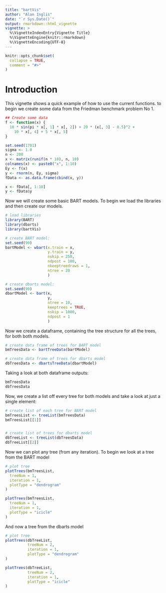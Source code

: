 ```yaml
---
title: "bartVis"
author: "Alan Inglis"
date: "`r Sys.Date()`"
output: rmarkdown::html_vignette
vignette: >
  %\VignetteIndexEntry{Vignette Title}
  %\VignetteEngine{knitr::rmarkdown}
  %\VignetteEncoding{UTF-8}
---
```


```r
knitr::opts_chunk$set(
  collapse = TRUE,
  comment = "#>"
)
```


# Introduction
This vignette shows a quick example of how to use the current functions. to begin we create some data from the Friedman benchmark problem No 1.

```r
## Create some data
f <- function(x) {
  10 * sin(pi * x[, 1] * x[, 2]) + 20 * (x[, 3] - 0.5)^2 +
    10 * x[, 4] + 5 * x[, 5]
}

set.seed(1701)
sigma <- 1.0
n <- 200
x <- matrix(runif(n * 10), n, 10)
colnames(x) <- paste0("x", 1:10)
Ey <- f(x)
y <- rnorm(n, Ey, sigma)
fData <- as.data.frame(cbind(x, y))

x <- fData[, 1:10]
y <- fData$y

```

Now we will create some basic BART models. To begin we load the libraries and then create our models.

```r
# load libraries
library(BART)
library(dbarts)
library(bartVis)

# create BART model:
set.seed(99)
bartModel <- wbart(x.train = x,
                   y.train = y,
                   nskip = 250,
                   ndpost = 100,
                   nkeeptreedraws = 1,
                   ntree = 20
                   )

# create dbarts model:
set.seed(99)
dbartModel <- bart(x,
                   y,
                   ntree = 10,
                   keeptrees = TRUE,
                   nskip = 1000,
                   ndpost = 1
                   )

```


Now we create a dataframe, containing the tree structure for all the trees, for both both models.

```r
# create data frame of trees for BART model
bmTreesData <- bartTreeData(bartModel)

# create data frame of trees for dbarts model
dbTreesData <- dbartsTreeData(dbartModel)
```


Taking a look at both dataframe outputs:
```r
bmTreesData
dbTreesData
```

Now, we create a list off every tree for both models and take a look at just a single element:

```r
# create list of each tree for BART model
bmTreesList <- treeList(bmTreesData)
bmTreesList[[1]]


# create list of trees for dbarts model
dbTreeList <- treeList(dbTreesData)
dbTreeList[[2]]
```

Now we can plot any tree (from any iteration). To begin we look at a tree from the BART model
```r
# plot tree
plotTrees(bmTreesList,
  treeNum = 1,
  iteration = 1,
  plotType = "dendrogram"
)

plotTrees(bmTreesList,
  treeNum = 1,
  iteration = 1,
  plotType = "icicle"
)

```


And now a tree from the dbarts model
```r
# plot tree
plotTrees(dbTreeList,
          treeNum = 2,
          iteration = 1,
          plotType = "dendrogram"
)

plotTrees(dbTreeList,
          treeNum = 2,
          iteration = 1,
          plotType = "icicle"
)
```



